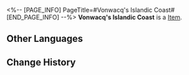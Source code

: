 <%-- [PAGE_INFO]
PageTitle=#Vonwacq's Islandic Coast#
[END_PAGE_INFO] --%>
{{Item Infobox
|id          = 43086
|image       = Item Vonwacq's Islandic Coast.png
|type        = 
|invCategory = Relics
|rarity      = 3
|effect      = 
|description = On the coastline of Wacq Island, tidal waves rose and fell... This landscape remained the same for millennia and witnessed the rise and fall of civilizations just like those changing tides.
|source1     = [[Simulated Universe]]: World 4 - Immersion Device Redemption
}}
'''Vonwacq's Islandic Coast''' is a [[Item]].

==Other Languages==
{{Other Languages
|en   = Vonwacq's Islandic Coast
|zhs  = 翁瓦克的环岛海岸
|zht  = 翁瓦克的環島海岸
|ja   = ウェンワークの島巡り海岸
|ko   = 바커 공의 섬 둘레 해안
|es   = Costa insular de Vonwacq
|fr   = Côte insulaire de Vonwacq
|ru   = Островное побережье Вонвака
|th   = Vonwacq's Islandic Coast
|vi   = Bờ Biển Quanh Đảo Vonwacq
|de   = Vonwacqs Inselküste
|id   = Vonwacq's Islandic Coast
|pt   = Costa da Ilha de Vonwacq
}}

==Change History==
{{Change History|1.0}}